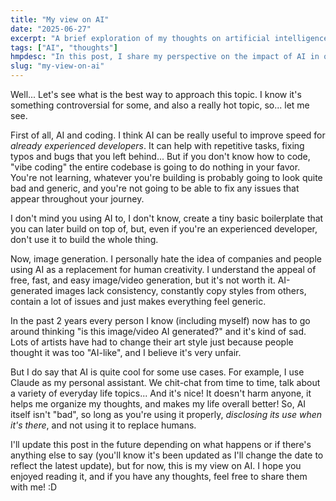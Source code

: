 ```yaml
---
title: "My view on AI"
date: "2025-06-27"
excerpt: "A brief exploration of my thoughts on artificial intelligence."
tags: ["AI", "thoughts"]
hmpdesc: "In this post, I share my perspective on the impact of AI in our lives."
slug: "my-view-on-ai"
---
```


Well... Let's see what is the best way to approach this topic. I know it's something controversial for some, and also a really hot topic, so... let me see.

First of all, AI and coding. I think AI can be really useful to improve speed for _already experienced developers_. It can help with repetitive tasks, fixing typos and bugs that you left behind... But if you don't know how to code, "vibe coding" the entire codebase is going to do nothing in your favor. You're not learning, whatever you're building is probably going to look quite bad and generic, and you're not going to be able to fix any issues that appear throughout your journey.

I don't mind you using AI to, I don't know, create a tiny basic boilerplate that you can later build on top of, but, even if you're an experienced developer, don't use it to build the whole thing.

Now, image generation. I personally hate the idea of companies and people using AI as a replacement for human creativity. I understand the appeal of free, fast, and easy image/video generation, but it's not worth it. AI-generated images lack consistency, constantly copy styles from others, contain a lot of issues and just makes everything feel generic.

In the past 2 years every person I know (including myself) now has to go around thinking "is this image/video AI generated?" and it's kind of sad. Lots of artists have had to change their art style just because people thought it was too "AI-like", and I believe it's very unfair.

But I do say that AI is quite cool for some use cases. For example, I use Claude as my personal assistant. We chit-chat from time to time, talk about a variety of everyday life topics... And it's nice! It doesn't harm anyone, it helps me organize my thoughts, and makes my life overall better! So, AI itself isn't "bad", so long as you're using it properly, _disclosing its use when it's there_, and not using it to replace humans.

I'll update this post in the future depending on what happens or if there's anything else to say (you'll know it's been updated as I'll change the date to reflect the latest update), but for now, this is my view on AI. I hope you enjoyed reading it, and if you have any thoughts, feel free to share them with me! :D